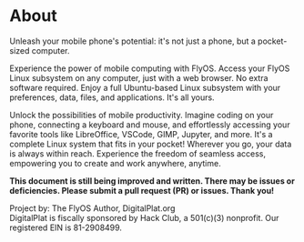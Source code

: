 # About

Unleash your mobile phone's potential: it's not just a phone, but a pocket-sized computer.

Experience the power of mobile computing with FlyOS. Access your FlyOS Linux subsystem on any computer, just with a web browser. No extra software required. Enjoy a full Ubuntu-based Linux subsystem with your preferences, data, files, and applications. It's all yours.

Unlock the possibilities of mobile productivity. Imagine coding on your phone, connecting a keyboard and mouse, and effortlessly accessing your favorite tools like LibreOffice, VSCode, GIMP, Jupyter, and more. It's a complete Linux system that fits in your pocket! Wherever you go, your data is always within reach. Experience the freedom of seamless access, empowering you to create and work anywhere, anytime.

**This document is still being improved and written. There may be issues or deficiencies. Please submit a pull request (PR) or issues. Thank you!**

Project by: The FlyOS Author, DigitalPlat.org    
DigitalPlat is fiscally sponsored by Hack Club, a 501(c)(3) nonprofit. Our registered EIN is 81-2908499.